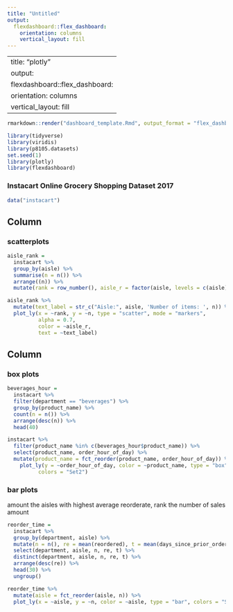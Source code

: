 ```yaml
---
title: "Untitled"
output: 
  flexdashboard::flex_dashboard:
    orientation: columns
    vertical_layout: fill
---
```

---
title: "plotly"
output: 
  flexdashboard::flex_dashboard:
    orientation: columns
    vertical_layout: fill
---

```r
rmarkdown::render("dashboard_template.Rmd", output_format = "flex_dashboard")
```

```r
library(tidyverse)
library(viridis)
library(p8105.datasets)
set.seed(1)
library(plotly)
library(flexdashboard)
```
### Instacart Online Grocery Shopping Dataset 2017
```r
data("instacart")
```


Column {data-width=650}
-----------------------------------------------------------------------

### scatterplots 

```r
aisle_rank =
  instacart %>% 
  group_by(aisle) %>% 
  summarise(n = n()) %>% 
  arrange((n)) %>%
  mutate(rank = row_number(), aisle_r = factor(aisle, levels = c(aisle))) 

aisle_rank %>% 
  mutate(text_label = str_c("Aisle:", aisle, 'Number of items: ', n)) %>% 
  plot_ly(x = ~rank, y = ~n, type = "scatter", mode = "markers",
          alpha = 0.7, 
          color = ~aisle_r,
          text = ~text_label)
```

Column {data-width=350}
-----------------------------------------------------------------------

### box plots

```r
beverages_hour =
  instacart %>%
  filter(department == "beverages") %>%
  group_by(product_name) %>% 
  count(n = n()) %>% 
  arrange(desc(n)) %>% 
  head(40)

instacart %>%
  filter(product_name %in% c(beverages_hour$product_name)) %>%
  select(product_name, order_hour_of_day) %>% 
  mutate(product_name = fct_reorder(product_name, order_hour_of_day)) %>% 
    plot_ly(y = ~order_hour_of_day, color = ~product_name, type = "box",
          colors = "Set2")
```

### bar plots
amount the aisles with highest average reorderate, rank the number of sales amount
```r
reorder_time = 
  instacart %>% 
  group_by(department, aisle) %>% 
  mutate(n = n(), re = mean(reordered), t = mean(days_since_prior_order)) %>%
  select(department, aisle, n, re, t) %>% 
  distinct(department, aisle, n, re, t) %>% 
  arrange(desc(re)) %>% 
  head(30) %>% 
  ungroup()

reorder_time %>%   
  mutate(aisle = fct_reorder(aisle, n)) %>% 
  plot_ly(x = ~aisle, y = ~n, color = ~aisle, type = "bar", colors = "Set3")
```
